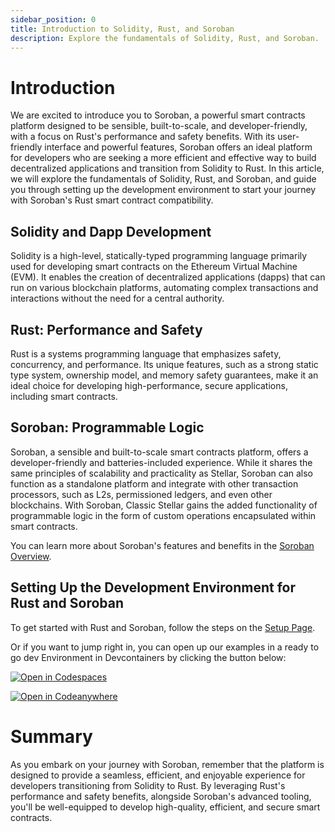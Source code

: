 ```yaml
---
sidebar_position: 0
title: Introduction to Solidity, Rust, and Soroban
description: Explore the fundamentals of Solidity, Rust, and Soroban.
---
```


# Introduction

We are excited to introduce you to Soroban, a powerful smart contracts platform designed to be sensible, built-to-scale, and developer-friendly, with a focus on Rust's performance and safety benefits. With its user-friendly interface and powerful features, Soroban offers an ideal platform for developers who are seeking a more efficient and effective way to build decentralized applications and transition from Solidity to Rust. In this article, we will explore the fundamentals of Solidity, Rust, and Soroban, and guide you through setting up the development environment to start your journey with Soroban's Rust smart contract compatibility.

## Solidity and Dapp Development

Solidity is a high-level, statically-typed programming language primarily used for developing smart contracts on the Ethereum Virtual Machine (EVM). It enables the creation of decentralized applications (dapps) that can run on various blockchain platforms, automating complex transactions and interactions without the need for a central authority.

## Rust: Performance and Safety

Rust is a systems programming language that emphasizes safety, concurrency, and performance. Its unique features, such as a strong static type system, ownership model, and memory safety guarantees, make it an ideal choice for developing high-performance, secure applications, including smart contracts.

## Soroban: Programmable Logic

Soroban, a sensible and built-to-scale smart contracts platform, offers a developer-friendly and batteries-included experience. While it shares the same principles of scalability and practicality as Stellar, Soroban can also function as a standalone platform and integrate with other transaction processors, such as L2s, permissioned ledgers, and even other blockchains. With Soroban, Classic Stellar gains the added functionality of programmable logic in the form of custom operations encapsulated within smart contracts.

You can learn more about Soroban's features and benefits in the [Soroban Overview](../../../build/smart-contracts).

## Setting Up the Development Environment for Rust and Soroban

To get started with Rust and Soroban, follow the steps on the [Setup Page](../../../build/smart-contracts/getting-started/setup.mdx).

Or if you want to jump right in, you can open up our examples in a ready to go dev Environment in Devcontainers by clicking the button below:

[![Open in Codespaces](https://github.com/codespaces/badge.svg)][open-in-github-codespaces]

[![Open in Codeanywhere](https://codeanywhere.com/img/open-in-codeanywhere-btn.svg)][open-in-code-anywhere]

[open-in-github-codespaces]: https://github.com/codespaces/new?repo=stellar/soroban-examples&editor=web
[open-in-code-anywhere]: https://app.codeanywhere.com/#https://github.com/stellar/soroban-examples

# Summary

As you embark on your journey with Soroban, remember that the platform is designed to provide a seamless, efficient, and enjoyable experience for developers transitioning from Solidity to Rust. By leveraging Rust's performance and safety benefits, alongside Soroban's advanced tooling, you'll be well-equipped to develop high-quality, efficient, and secure smart contracts.
